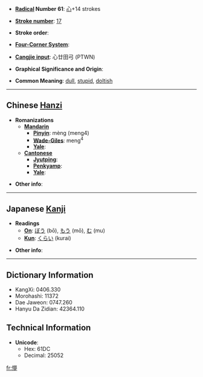 * '''[[Wiktionary:Chinese radical index| Radical]] Number 61''': [[Wiktionary:Chinese radical index 心|心]]+14 strokes

* '''[[Wiktionary:Chinese total strokes index|Stroke number]]''': [[Wiktionary:Chinese total strokes index 17|17]]

* '''Stroke order''': 

* '''[[Wiktionary:Chinese four corner index|Four-Corner System]]''': 

* '''[[Wiktionary:Chinese Cangjie index|Cangjie input]]''': 心廿田弓 (PTWN)

* '''Graphical Significance and Origin''': 

* '''Common Meaning''': [[dull]], [[stupid]], [[doltish]]

----

== Chinese [[Hanzi]] ==

* '''Romanizations'''
** '''[[Mandarin]]'''
*** '''[[Pinyin]]''': mèng (meng4)
*** '''[[Wade-Giles]]''': meng<sup>4</sup>
*** '''[[Yale]]''': 
** '''[[Cantonese]]'''
*** '''[[Jyutping]]''':
*** '''[[Penkyamp]]''': 
*** '''[[Yale]]''': 

* '''Other info''': 

----

== Japanese [[Kanji]] ==

* '''Readings'''
** '''[[On]]''': [[ぼう]] (bō), [[もう]] (mō), [[む]] (mu)
** '''[[Kun]]''': [[くらい]] (kurai)

* '''Other info''':  

----

== Dictionary Information ==

* KangXi: 0406.330
* Morohashi: 11372
* Dae Jaweon: 0747.260
* Hanyu Da Zidian: 42364.110

== Technical Information ==

* '''Unicode''':
** Hex: 61DC
** Decimal: 25052

[[fr:懜]]